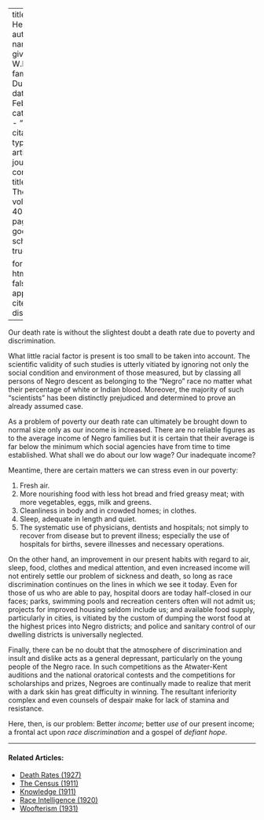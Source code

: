 
---
title: 'Our Health'
author:
  - name:
      given: W.E.B.
      family: Du Bois
date: Feb. 1933
categories: 
  - ""
citation: 
  type: article-journal
  container-title: The Crisis
  volume: 40
  issue: 2
  page: 44
google-scholar: true

format:
  html:
    toc: false
    appendix-cite-as: display
---



Our death rate is without the slightest doubt a death rate due to poverty and discrimination.

What little racial factor is present is too small to be taken into account. The scientific validity of such studies is utterly vitiated by ignoring not only the social condition and environment of those measured, but by classing all persons of Negro descent as belonging to the "Negro" race no matter what their percentage of white or Indian blood. Moreover, the majority of such "scientists" has been distinctly prejudiced and determined to prove an already assumed case.

As a problem of poverty our death rate can ultimately be brought down to normal size only as our income is increased. There are no reliable figures as to the average income of Negro families but it is certain that their average is far below the minimum which social agencies have from time to time established. What shall we do about our low wage? Our inadequate income?

Meantime, there are certain matters we can stress even in our poverty:

1. Fresh air.
2. More nourishing food with less hot bread and fried greasy meat; with more vegetables, eggs, milk and greens.
3. Cleanliness in body and in crowded homes; in clothes.
4. Sleep, adequate in length and quiet.
5. The systematic use of physicians, dentists and hospitals; not simply to recover from disease but to prevent illness; especially the use of hospitals for births, severe illnesses and necessary operations.

On the other hand, an improvement in our present habits with regard to air, sleep, food, clothes and medical attention, and even increased income will not entirely settle our problem of sickness and death, so long as race discrimination continues on the lines in which we see it today. Even for those of us who are able to pay, hospital doors are today half-closed in our faces; parks, swimming pools and recreation centers often will not admit us; projects for improved housing seldom include us; and available food supply, particularly in cities, is vitiated by the custom of dumping the worst food at the highest prices into Negro districts; and police and sanitary control of our dwelling districts is universally neglected.



Finally, there can be no doubt that the atmosphere of discrimination and insult and dislike acts as a general depressant, particularly on the young people of the Negro race. In such competitions as the Atwater-Kent auditions and the national oratorical contests and the competitions for scholarships and prizes, Negroes are continually made to realize that merit with a dark skin has great difficulty in winning. The resultant inferiority complex and even counsels of despair make for lack of stamina and resistance. 

Here, then, is our problem: Better *income*; better *use* of our present income; a frontal act upon *race discrimination* and a gospel of *defiant hope*.

<!-- Similar articles start here -->
<div  class="clear-wrap"></div>
<hr>
#### Related Articles:

* [Death Rates (1927)](/Volumes/34/08/death_rates.html)
* [The Census (1911)](/Volumes/03/01/census.html)
* [Knowledge (1911)](/Volumes/02/06/knowledge.html)
* [Race Intelligence (1920)](/Volumes/20/03/race_intelligence.html)
* [Woofterism (1931)](/Volumes/38/03/woofterism.html)

<!-- Similar articles end here -->